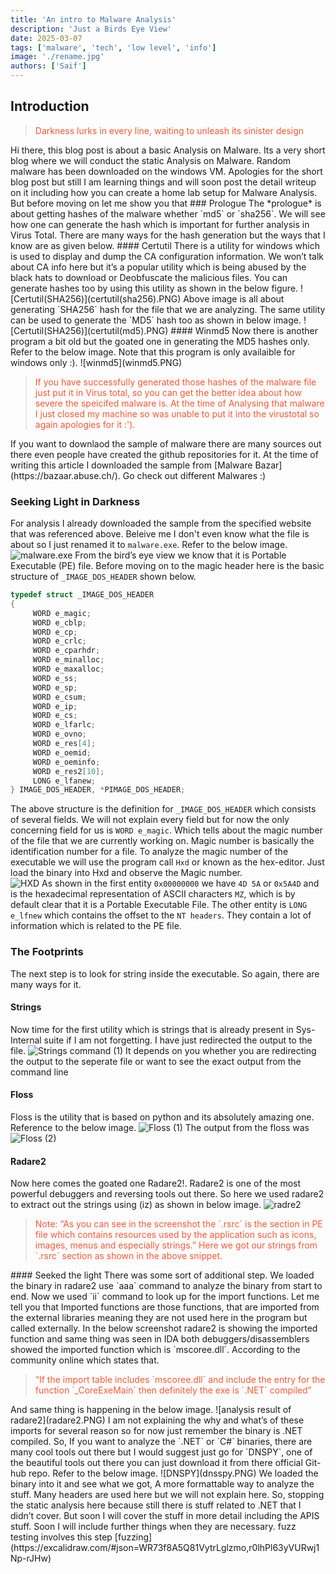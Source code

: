 ```yaml
---
title: 'An intro to Malware Analysis'
description: 'Just a Birds Eye View'
date: 2025-03-07
tags: ['malware', 'tech', 'low level', 'info']
image: './rename.jpg'
authors: ['Saif']
---
```

## Introduction
<blockquote style="color: #ff5733;">

 Darkness lurks in every line, waiting to unleash its sinister design

</blockquote>
Hi there, this blog post is about a basic Analysis on Malware. Its a very short blog where we will conduct the static Analysis on Malware. 
Random malware has been downloaded on the windows VM. Apologies for the short blog post but still I am learning things and will soon post the
detail writeup on it including how you can create a home lab setup for Malware Analysis. But before moving on let me show you that
### Prologue
The *prologue* is about getting hashes of the malware whether `md5` or `sha256`. 
We will see how one can generate the hash which is important for further analysis in Virus Total. There are many ways for the hash generation but the ways that I know are as given 
below.
#### Certutil
    There is a utility for windows which is used to display and dump the CA configuration information. We won’t talk about CA info here but it’s a 
popular utility which is being abused by the black hats to download or Deobfuscate the malicious files. You can generate hashes too by using this 
utility as shown in the below figure.
![Certutil(SHA256)](certutil(sha256).PNG)
Above image is all about generating `SHA256` hash for the file that we are analyzing. The same utility can be used to generate the `MD5` hash too as shown  
in below image.
![Certutil(SHA256)](certutil(md5).PNG)
#### Winmd5
Now there is another program a bit old but the goated one in generating the MD5 hashes only. Refer to the below image. Note that this program is only availaible for windows only :).
![winmd5](winmd5.PNG)
<blockquote style="color: #ff5733;">
If you have successfully generated those hashes of the malware file just put it in Virus total, so you can get the better idea about how severe the speicifed malware is.
At the time of Analysing that malware I just closed my machine so was unable to put it into the virustotal so again apologies for it :').
</blockquote>
If you want to downlaod the sample of malware there are many sources out there even people have created the github repositories for it. At the time of writing this article I downloaded the sample from 
[Malware Bazar](https://bazaar.abuse.ch/). Go check out different Malwares :)

### Seeking Light in Darkness
For analysis I already downloaded the sample from the specified website that was referenced above. Beleive me I don't even know what the file is about so I just renamed it to `malware.exe`. Refer to the below image.
![malware.exe](1.PNG)
From the bird’s eye view we know that it is Portable Executable (PE) file. Before moving on to the magic header here is the basic structure of 
`_IMAGE_DOS_HEADER` shown below.
```cpp
typedef struct _IMAGE_DOS_HEADER
{
     WORD e_magic;
     WORD e_cblp;
     WORD e_cp;
     WORD e_crlc;
     WORD e_cparhdr;
     WORD e_minalloc;
     WORD e_maxalloc;
     WORD e_ss;
     WORD e_sp;
     WORD e_csum;
     WORD e_ip;
     WORD e_cs;
     WORD e_lfarlc;
     WORD e_ovno;
     WORD e_res[4];
     WORD e_oemid;
     WORD e_oeminfo;
     WORD e_res2[10];
     LONG e_lfanew;
} IMAGE_DOS_HEADER, *PIMAGE_DOS_HEADER;
```
The above structure is the definition for `_IMAGE_DOS_HEADER` which consists of 
several fields. We will not explain every field but for now the only 
concerning field for us is `WORD e_magic`. Which tells about the magic number 
of the file that we are currently working on. Magic number is basically the 
identification number for a file. To analyze the magic number of the 
executable we will use the program call `Hxd` or known as the hex-editor. Just 
load the binary into Hxd and observe the Magic number.  
![HXD](2.PNG)
As shown in the first entity `0x00000000` we have `4D 5A` or `0x5A4D` and is the 
hexadecimal representation of ASCII characters `MZ`, which is by default clear 
that it is a Portable Executable File. The other entity is `LONG e_lfnew` which 
contains the offset to the `NT headers`. They contain a lot of information 
which is related to the PE file.
### The Footprints
The next step is to look for string inside the executable. So again, there 
are many ways for it. 
#### Strings
Now time for the first utility which is strings that is already present in 
Sys-Internal suite if I am not forgetting. I have just redirected the output 
to the file.
![Strings command (1)](3.PNG)
It depends on you whether you are redirecting the output to the seperate file or want to see the exact output from the command line
#### Floss
Floss is the utility that is based on python and its absolutely amazing one. 
Reference to the below image.
![Floss (1)](floss.PNG)
The output from the floss was
![Floss (2)](floss(2).PNG)
#### Radare2
Now here comes the goated one Radare2!. Radare2 is one of the most powerful debuggers and reversing tools out there. So here we used radare2 to extract out the strings using (iz) as shown in 
below image.
![radre2](radare2(strings).PNG)
<blockquote style="color: #ff5733;">
Note: 
 “As you can see in the screenshot the `.rsrc` is the section in PE file 
which contains resources used by the application such as icons, images, menus 
and especially strings.” 
Here we got our strings from `.rsrc` section as shown in the above snippet. 
</blockquote>
#### Seeked the light
There was some sort of additional step. We loaded the binary in radare2 use `aaa` command to analyze the binary from start to end. Now we used `ii`
command to look up for the import functions. Let me tell you that Imported functions are those functions, that are imported from the external 
libraries meaning they are not used here in the program but called externally. In the below screenshot radare2 is showing the imported function and same 
thing was seen in IDA both debuggers/disassemblers showed the imported function which is `mscoree.dll`. 
According to the community online which states that. 
<blockquote style="color: #ff5733;">
“If the import table includes `mscoree.dll` and include the entry for the 
function `_CoreExeMain` then definitely the exe is `.NET` compiled” 
</blockquote>
And same thing is happening in the below image. 
![analysis result of radare2](radare2.PNG)
I am not explaining the why and what’s of these imports for several reason so for now just remember the binary is .NET compiled.
So, If you want to analyze the `.NET` or `C#` binaries, there are many cool tools out there but I would suggest just go for `DNSPY`, one of the beautiful tools out 
there you can just download it from there official Git-hub repo. Refer to the below image. 
![DNSPY](dnsspy.PNG)
We loaded the binary into it and see what we got, A more formattable way to analyze the stuff. Many headers are used here but we will not explain here. 
So, stopping the static analysis here because still there is stuff related to .NET that I didn’t cover. But soon I will cover the stuff in more detail including the APIS stuff.
Soon I will include further things when they are necessary. 
fuzz testing involves this step
[fuzzing](https://excalidraw.com/#json=WR73f8A5Q81VytrLglzmo,r0lhPl63yVURwj1Np-rJHw)